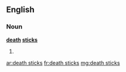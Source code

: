 ==English==

===Noun===
'''[[death]] [[stick]]s'''

# {{plural of|death stick}}

[[ar:death sticks]]
[[fr:death sticks]]
[[mg:death sticks]]
